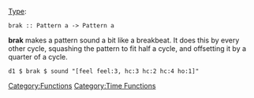 {{DISPLAYTITLE:brak}} 
[[Type signature|Type]]: <source inline>brak :: Pattern a -> Pattern a</source>

'''brak''' makes a pattern sound a bit like a breakbeat. It does this by every other cycle, squashing the pattern to fit half a cycle, and offsetting it by a quarter of a cycle.

<source>
d1 $ brak $ sound "[feel feel:3, hc:3 hc:2 hc:4 ho:1]"
</source>

[[Category:Functions]] [[Category:Time Functions]]